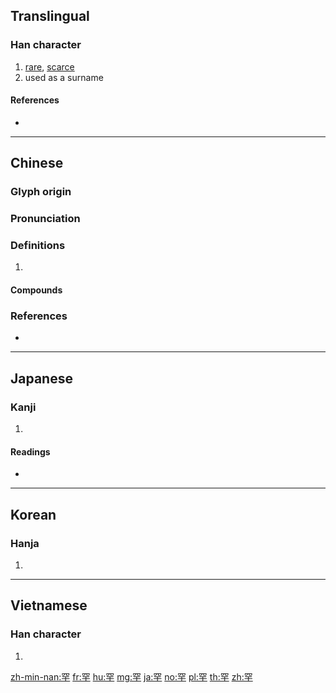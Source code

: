 {{character info/new}}
==Translingual==

===Han character===
{{Han char|rn=122|rad=网|as=03|sn=8|four=37401|canj=BCMJ}}

# [[rare]], [[scarce]]
# used as a surname

====References====
* {{Han ref|kx=0946.350|dkj=28217|dj=1387.250|hdz=42913.090|uh=7F55|ud=32597|bh=A875|bd=43125}}

----

==Chinese==
{{zh-forms}}

===Glyph origin===
{{Han etym}}

===Pronunciation===
{{zh-pron
|m=hǎn
|c=hon2
|mn=hán/hóaⁿ
|oc=y
|cat=
}}

===Definitions===
{{zh-hanzi}}

# {{rfdef|zh}}

====Compounds====
{{zh-der|不希罕|不稀罕|亞伯拉罕|人跡罕至|伊斯巴罕|伯明罕|呼畢勒罕|子罕辭寶|小家罕氣|希希罕兒|希罕|打罕|稀罕|穆罕默德|米罕|納罕|罕事|罕忽|罕有|罕漫|罕物|罕用|罕異|罕聞|罕見|罕覯|罕言寡語|罕譬而喻|諾們罕}}

===References===
* {{R:twedu|A03202}}

----

==Japanese==

===Kanji===
{{ja-kanji|grade=|rs=网03}}

# {{defn|lang=ja|sort=网03}}

====Readings====
* {{ja-readings|on=[[かん]] (kan)|kun=[[まれ]] (mare)}}

----

==Korean==

===Hanja===
{{ko-hanja|hangeul=한|eumhun=|rv=han|mr=han|y=han}}

# {{defn|lang=ko|sort=网03}}

----

==Vietnamese==

===Han character===
{{vi-hantu|[[hãn]], [[hắn]], [[hẳn]]|rs=网03}}

# {{defn|lang=vi|sort=网03}}

[[zh-min-nan:罕]]
[[fr:罕]]
[[hu:罕]]
[[mg:罕]]
[[ja:罕]]
[[no:罕]]
[[pl:罕]]
[[th:罕]]
[[zh:罕]]